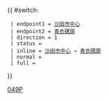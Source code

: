 {{ #switch: {{{format|}}}
  | endpoint1 = [[沙田市中心巴士總站|沙田市中心]]
  | endpoint2 = [[青衣碼頭巴士總站|青衣碼頭]]
  | direction = 1
  | status = {{HK Bus Status|A}}
  | inline = [[沙田市中心巴士總站|沙田市中心]] → [[青衣碼頭巴士總站|青衣碼頭]]
  | normal =
  | full =
}}<noinclude>[[Category:九龍巴士路線模板|049P]]</noinclude>